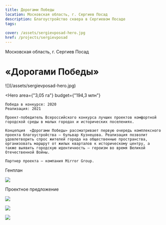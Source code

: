 ```yaml
---
title: Дорогами Победы
location: Московская область, г. Сергиев Посад
description: Благоустройство сквера в Сергиевом Посаде
tags:
    
cover: /assets/sergievposad-hero.jpg
href: /projects/sergievposad
---
```


Московская область, г. Сергиев Посад

# «Дорогами Победы»

<Wide>
    ![](/assets/sergievposad-hero.jpg)
</Wide>

<Hero
    area={"3,05 га"}
    budget={"194,3 млн"}
>
    Победа в конкурсе: 2020  
    Реализация: 2021  

    Проект-победитель Всероссийского конкурса лучших проектов комфортной городской среды в малых городах и исторических поселениях.

    Концепция  «Дорогами Победы» рассматривает первую очередь комплексного проекта благоустройства — бульвар Кузнецова. Реализация позволит удовлетворить спрос жителей города на общественные пространства, организовать маршрут от жилых кварталов к историческому центру, а также выявить городскую идентичность — героизм во время Великой Отечественной Войны.

    Партнер проекта — компания Mirror Group.
</Hero>

Генплан

![](/assets/sergievposad-00.jpg)

Проектное предложение

![](/assets/sergievposad-01.jpg)

![](/assets/sergievposad-02.jpg)

![](/assets/sergievposad-03.jpg)

